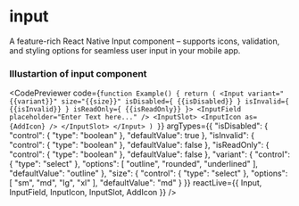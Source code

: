 
# input
A feature-rich React Native Input component – supports icons, validation, and styling options for seamless user input in your mobile app.
### Illustartion of input component
<CodePreviewer
  code={`function Example() {
  return (
    <Input variant="{{variant}}" size="{{size}}" isDisabled={ {{isDisabled}} } isInvalid={ {{isInvalid}} } isReadOnly={ {{isReadOnly}} }>
        <InputField placeholder="Enter Text here..." />
        <InputSlot>
            <InputIcon as={AddIcon} />
        </InputSlot>
    </Input>
  )
}`}
  argTypes={{
  "isDisabled": {
    "control": {
      "type": "boolean"
    },
    "defaultValue": true
  },
  "isInvalid": {
    "control": {
      "type": "boolean"
    },
    "defaultValue": false
  },
  "isReadOnly": {
    "control": {
      "type": "boolean"
    },
    "defaultValue": false
  },
  "variant": {
    "control": {
      "type": "select"
    },
    "options": [
      "outline",
      "rounded",
      "underlined"
    ],
    "defaultValue": "outline"
  },
  "size": {
    "control": {
      "type": "select"
    },
    "options": [
      "sm",
      "md",
      "lg",
      "xl"
    ],
    "defaultValue": "md"
  }
}}
  reactLive={{ Input, InputField, InputIcon, InputSlot, AddIcon }}
/>
